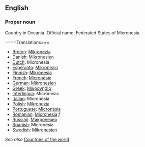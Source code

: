 ==English==

===Proper noun===

Country in Oceania. Official name: Federated States of Micronesia.

====Translations===
*[[Breton]]: [[Mikronezia]]
*[[Danish]]: [[Mikronesien]]
*[[Dutch]]: Micronesia
*[[Esperanto]]: [[Mikronezio]]
*[[Finnish]]: [[Mikronesia]]
*[[French]]: [[Micronésie]]
*[[German]]: [[Mikronesien]]
*[[Greek]]: [[Μικρονησία]]
*[[Interlingua]]: Micronesia
*[[Italian]]: Micronesia
*[[Polish]]: [[Mikronezja]]
*[[Portuguese]]: [[Micronésia]]
*[[Romanian]]: [[Micronesia]] ''f''
*[[Russian]]: [[Микронезия]]
*[[Spanish]]: Micronesia
*[[Swedish]]: [[Mikronesien]]

''See also'' [[Countries of the world]]